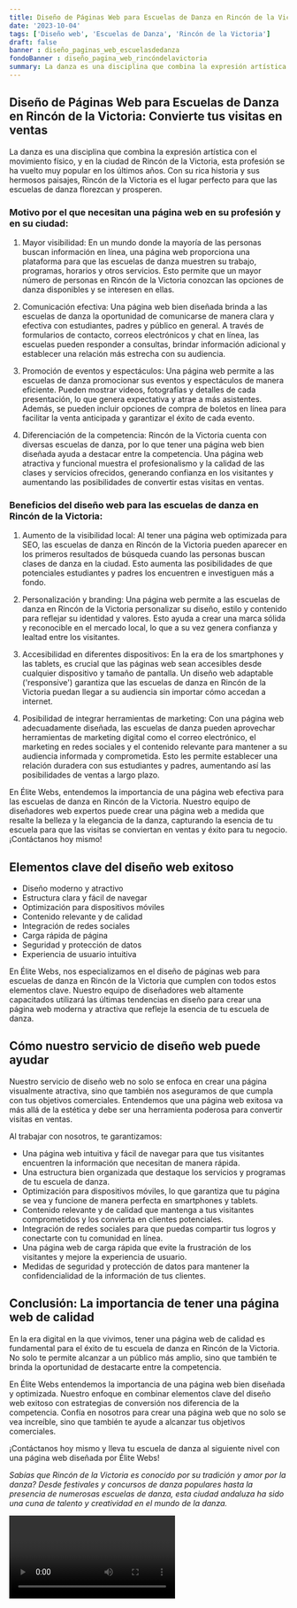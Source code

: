 ```yaml
---
title: Diseño de Páginas Web para Escuelas de Danza en Rincón de la Victoria
date: '2023-10-04'
tags: ['Diseño web', 'Escuelas de Danza', 'Rincón de la Victoria']
draft: false
banner : diseño_paginas_web_escuelasdedanza
fondoBanner : diseño_pagina_web_rincóndelavictoria
summary: La danza es una disciplina que combina la expresión artística con el movimiento físico, y en la ciudad de Rincón de la Victoria, esta profesión se ha vuelto muy popular en los últimos años. Con su rica historia y sus hermosos paisajes, Rincón de la Victoria es el lugar perfecto para que las escuelas de danza florezcan y prosperen.
---
```


## Diseño de Páginas Web para Escuelas de Danza en Rincón de la Victoria: Convierte tus visitas en ventas

La danza es una disciplina que combina la expresión artística con el movimiento físico, y en la ciudad de Rincón de la Victoria, esta profesión se ha vuelto muy popular en los últimos años. Con su rica historia y sus hermosos paisajes, Rincón de la Victoria es el lugar perfecto para que las escuelas de danza florezcan y prosperen.

### Motivo por el que necesitan una página web en su profesión y en su ciudad:

1. Mayor visibilidad: En un mundo donde la mayoría de las personas buscan información en línea, una página web proporciona una plataforma para que las escuelas de danza muestren su trabajo, programas, horarios y otros servicios. Esto permite que un mayor número de personas en Rincón de la Victoria conozcan las opciones de danza disponibles y se interesen en ellas.

2. Comunicación efectiva: Una página web bien diseñada brinda a las escuelas de danza la oportunidad de comunicarse de manera clara y efectiva con estudiantes, padres y público en general. A través de formularios de contacto, correos electrónicos y chat en línea, las escuelas pueden responder a consultas, brindar información adicional y establecer una relación más estrecha con su audiencia.

3. Promoción de eventos y espectáculos: Una página web permite a las escuelas de danza promocionar sus eventos y espectáculos de manera eficiente. Pueden mostrar videos, fotografías y detalles de cada presentación, lo que genera expectativa y atrae a más asistentes. Además, se pueden incluir opciones de compra de boletos en línea para facilitar la venta anticipada y garantizar el éxito de cada evento.

4. Diferenciación de la competencia: Rincón de la Victoria cuenta con diversas escuelas de danza, por lo que tener una página web bien diseñada ayuda a destacar entre la competencia. Una página web atractiva y funcional muestra el profesionalismo y la calidad de las clases y servicios ofrecidos, generando confianza en los visitantes y aumentando las posibilidades de convertir estas visitas en ventas.

### Beneficios del diseño web para las escuelas de danza en Rincón de la Victoria:

1. Aumento de la visibilidad local: Al tener una página web optimizada para SEO, las escuelas de danza en Rincón de la Victoria pueden aparecer en los primeros resultados de búsqueda cuando las personas buscan clases de danza en la ciudad. Esto aumenta las posibilidades de que potenciales estudiantes y padres los encuentren e investiguen más a fondo.

2. Personalización y branding: Una página web permite a las escuelas de danza en Rincón de la Victoria personalizar su diseño, estilo y contenido para reflejar su identidad y valores. Esto ayuda a crear una marca sólida y reconocible en el mercado local, lo que a su vez genera confianza y lealtad entre los visitantes.

3. Accesibilidad en diferentes dispositivos: En la era de los smartphones y las tablets, es crucial que las páginas web sean accesibles desde cualquier dispositivo y tamaño de pantalla. Un diseño web adaptable ('responsive') garantiza que las escuelas de danza en Rincón de la Victoria puedan llegar a su audiencia sin importar cómo accedan a internet.

4. Posibilidad de integrar herramientas de marketing: Con una página web adecuadamente diseñada, las escuelas de danza pueden aprovechar herramientas de marketing digital como el correo electrónico, el marketing en redes sociales y el contenido relevante para mantener a su audiencia informada y comprometida. Esto les permite establecer una relación duradera con sus estudiantes y padres, aumentando así las posibilidades de ventas a largo plazo.

En Élite Webs, entendemos la importancia de una página web efectiva para las escuelas de danza en Rincón de la Victoria. Nuestro equipo de diseñadores web expertos puede crear una página web a medida que resalte la belleza y la elegancia de la danza, capturando la esencia de tu escuela para que las visitas se conviertan en ventas y éxito para tu negocio. ¡Contáctanos hoy mismo!

<GifSeo />

<Cta />

## Elementos clave del diseño web exitoso

- Diseño moderno y atractivo
- Estructura clara y fácil de navegar
- Optimización para dispositivos móviles
- Contenido relevante y de calidad
- Integración de redes sociales
- Carga rápida de página
- Seguridad y protección de datos
- Experiencia de usuario intuitiva

En Élite Webs, nos especializamos en el diseño de páginas web para escuelas de danza en Rincón de la Victoria que cumplen con todos estos elementos clave. Nuestro equipo de diseñadores web altamente capacitados utilizará las últimas tendencias en diseño para crear una página web moderna y atractiva que refleje la esencia de tu escuela de danza.

## Cómo nuestro servicio de diseño web puede ayudar

Nuestro servicio de diseño web no solo se enfoca en crear una página visualmente atractiva, sino que también nos aseguramos de que cumpla con tus objetivos comerciales. Entendemos que una página web exitosa va más allá de la estética y debe ser una herramienta poderosa para convertir visitas en ventas.

Al trabajar con nosotros, te garantizamos:

- Una página web intuitiva y fácil de navegar para que tus visitantes encuentren la información que necesitan de manera rápida.
- Una estructura bien organizada que destaque los servicios y programas de tu escuela de danza.
- Optimización para dispositivos móviles, lo que garantiza que tu página se vea y funcione de manera perfecta en smartphones y tablets.
- Contenido relevante y de calidad que mantenga a tus visitantes comprometidos y los convierta en clientes potenciales.
- Integración de redes sociales para que puedas compartir tus logros y conectarte con tu comunidad en línea.
- Una página web de carga rápida que evite la frustración de los visitantes y mejore la experiencia de usuario.
- Medidas de seguridad y protección de datos para mantener la confidencialidad de la información de tus clientes.

## Conclusión: La importancia de tener una página web de calidad

En la era digital en la que vivimos, tener una página web de calidad es fundamental para el éxito de tu escuela de danza en Rincón de la Victoria. No solo te permite alcanzar a un público más amplio, sino que también te brinda la oportunidad de destacarte entre la competencia.

En Élite Webs entendemos la importancia de una página web bien diseñada y optimizada. Nuestro enfoque en combinar elementos clave del diseño web exitoso con estrategias de conversión nos diferencia de la competencia. Confía en nosotros para crear una página web que no solo se vea increíble, sino que también te ayude a alcanzar tus objetivos comerciales.

¡Contáctanos hoy mismo y lleva tu escuela de danza al siguiente nivel con una página web diseñada por Élite Webs!

_Sabías que Rincón de la Victoria es conocido por su tradición y amor por la danza? Desde festivales y concursos de danza populares hasta la presencia de numerosas escuelas de danza, esta ciudad andaluza ha sido una cuna de talento y creatividad en el mundo de la danza._

<Video />

<CtaBot job='Escuelas de Danza' city='Rincón de la Victoria'/>

<Gmaps query='Rincón de la Victoria+españa+maps' />